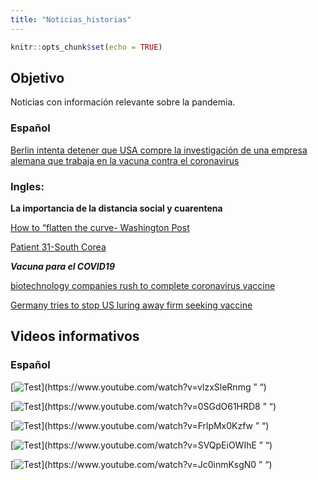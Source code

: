 ```yaml
---
title: "Noticias_historias"
---
```


```r
knitr::opts_chunk$set(echo = TRUE)
```

## Objetivo

Noticias con información relevante sobre la pandemia. 

### Español 

[Berlin intenta detener que USA compre la investigación de una empresa alemana que trabaja en la vacuna contra el coronavirus](https://elpais.com/sociedad/2020-03-15/berlin-trata-de-impedir-que-ee-uu-compre-la-investigacion-de-una-empresa-alemana-que-trabaja-en-la-vacuna-contra-el-virus.html?ssm=TW_CC)


### Ingles:

**La importancia de la distancia social y cuarentena**

[How to "flatten the curve- Washington Post](https://www.washingtonpost.com/graphics/2020/world/corona-simulator/)

[Patient 31-South Corea](https://graphics.reuters.com/CHINA-HEALTH-SOUTHKOREA-CLUSTERS/0100B5G33SB/index.html)

***Vacuna para el COVID19***

[biotechnology companies rush to complete coronavirus vaccine](https://www.wbur.org/commonhealth/2020/02/21/were-racing-time-biotechnology-companies-rush-to-complete-coronavirus-vaccine)


[Germany tries to stop US luring away firm seeking vaccine](https://www.cnbc.com/2020/03/15/coronavirus-germany-tries-to-stop-us-luring-away-firm-seeking-vaccine.html?fbclid=IwAR0Z7cEGB4TG6jAHHO3IHGnIe6M4QpLwMyIq1x6kGF87FIMJRt8EO81Cfkw)

## Videos informativos 

### Español

[![Test](http://img.youtube.com/vi/vlzxSleRnmg/0.jpg)](https://www.youtube.com/watch?v=vlzxSleRnmg " ")


[![Test](http://img.youtube.com/vi/0SGdO61HRD8/0.jpg)](https://www.youtube.com/watch?v=0SGdO61HRD8 " ")

[![Test](http://img.youtube.com/vi/FrlpMx0Kzfw/0.jpg)](https://www.youtube.com/watch?v=FrlpMx0Kzfw " ")

[![Test](http://img.youtube.com/vi/SVQpEiOWIhE/0.jpg)](https://www.youtube.com/watch?v=SVQpEiOWIhE " ")

[![Test](http://img.youtube.com/vi/Jc0inmKsgN0/0.jpg)](https://www.youtube.com/watch?v=Jc0inmKsgN0 " ")


